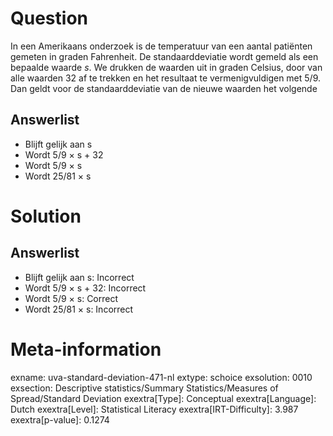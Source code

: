 Question
========

In een Amerikaans onderzoek is de temperatuur van een aantal patiënten
gemeten in graden Fahrenheit. De standaarddeviatie wordt gemeld als een
bepaalde waarde *s*. We drukken de waarden uit in graden Celsius, door
van alle waarden 32 af te trekken en het resultaat te vermenigvuldigen
met 5/9. Dan geldt voor de standaarddeviatie van de nieuwe waarden het
volgende

Answerlist
----------

* Blijft gelijk aan s
* Wordt 5/9 × s + 32
* Wordt 5/9 × s
* Wordt 25/81 × s

Solution
========

Answerlist
----------

* Blijft gelijk aan s: Incorrect
* Wordt 5/9 × s + 32: Incorrect
* Wordt 5/9 × s: Correct
* Wordt 25/81 × s: Incorrect

Meta-information
================
exname: uva-standard-deviation-471-nl
extype: schoice
exsolution: 0010
exsection: Descriptive statistics/Summary Statistics/Measures of Spread/Standard Deviation
exextra[Type]: Conceptual
exextra[Language]: Dutch
exextra[Level]: Statistical Literacy
exextra[IRT-Difficulty]: 3.987
exextra[p-value]: 0.1274
